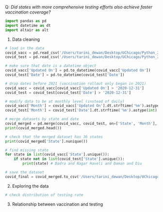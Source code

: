 
Q: _Did states with more comprehensive testing efforts also achieve faster vaccination coverage?_

```python
import pandas as pd
import datetime as dt
import altair as alt
```

1. Data cleaning

```python
# load in the data
covid_vacc = pd.read_csv('/Users/tarini_dewan/Desktop/UChicago/Python_2/python2_final_project/data/covid_vaccine_statewise.csv') # MODIFY PATH ACCORDINGLY
covid_test = pd.read_csv('/Users/tarini_dewan/Desktop/UChicago/Python_2/python2_final_project/data/StatewiseTestingDetails.csv') # MODIFY PATH ACCORDINGLY

# make sure that date is a datetime object
covid_vacc['Updated On'] = pd.to_datetime(covid_vacc['Updated On'])
covid_test['Date'] = pd.to_datetime(covid_test['Date'])

# drop dates before 2021 (vaccination rollout only began in 2021)
covid_vacc = covid_vacc[covid_vacc['Updated On'] > '2020-12-31']
covid_test = covid_test[covid_test['Date'] > '2020-12-31']

# modify data to be at monthly level (instead of daily)
covid_vacc['Month'] = covid_vacc['Updated On'].dt.strftime('%m').astype(int)
covid_test['Month'] = covid_test['Date'].dt.strftime('%m').astype(int)

# merge datasets by state and date
covid_merged = pd.merge(covid_vacc, covid_test, on=['State', 'Month'], how='inner')
print(covid_merged.head())

# check that the merged dataset has 36 states
print(covid_merged['State'].nunique())

# find missing state
for state in list(covid_vacc['State'].unique()):
    if state not in list(covid_test['State'].unique()):
        print(state) # Dadra and Nagar Haveli and Daman and Diu

# save the dataset
covid_final = covid_merged.to_csv('/Users/tarini_dewan/Desktop/UChicago/Python_2/python2_final_project/data/covid_final.csv') # MODIFY PATH ACCORDINGLY
```

2. Exploring the data

```python
# check distribution of testing rate
```

3. Relationship between vaccination and testing